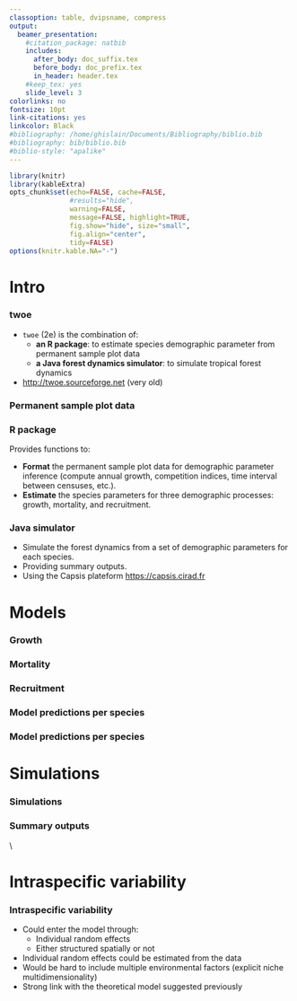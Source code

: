 ```yaml
---
classoption: table, dvipsname, compress
output: 
  beamer_presentation: 
    #citation_package: natbib
    includes:
      after_body: doc_suffix.tex
      before_body: doc_prefix.tex
      in_header: header.tex
    #keep_tex: yes
    slide_level: 3
colorlinks: no
fontsize: 10pt
link-citations: yes
linkcolor: Black
#bibliography: /home/ghislain/Documents/Bibliography/biblio.bib
#bibliography: bib/biblio.bib
#biblio-style: "apalike"
---
```


```r
library(knitr)
library(kableExtra)
opts_chunk$set(echo=FALSE, cache=FALSE,
               #results="hide", 
               warning=FALSE,
               message=FALSE, highlight=TRUE,
               fig.show="hide", size="small",
               fig.align="center",
               tidy=FALSE)
options(knitr.kable.NA="-")
```

# Intro

### twoe

- `twoe` (2e) is the combination of:
  - **an R package**: to estimate species demographic parameter from permanent sample plot data
  - **a Java forest dynamics simulator**: to simulate tropical forest dynamics
- <http://twoe.sourceforge.net> (very old)

### Permanent sample plot data

\begin{center}
\includegraphics[width=\textwidth]{figs/Extract.png}\\
Extract of MBaiki data-base (Central African forest)
\end{center}

### R package

Provides functions to:

- **Format** the permanent sample plot data for demographic parameter inference (compute annual growth, competition indices, time interval between censuses, etc.).
- **Estimate** the species parameters for three demographic processes: growth, mortality, and recruitment.

\vspace{0.5cm}

\centering \includegraphics[width=2cm]{figs/Rlogo.png}

### Java simulator

- Simulate the forest dynamics from a set of demographic parameters for each species.
- Providing summary outputs.
- Using the Capsis plateform <https://capsis.cirad.fr>

\vspace{0.5cm}

\centering \includegraphics[width=2cm]{figs/Capsis-logo.png}

# Models

### Growth

\begin{footnotesize}
\begin{tabular}{l}
  \underline{Error process}\\
  $\tg{G_{ik}^{\text{obs}}} \sim \text{Normal}(\tr{G_{ik}^{\text{true}}},V_i^{\text{err}})$\\
  $V_i^{\text{err}}=(0.927+0.0038 \tg{D_i})^2$\\
  ~\\
  \underline{Growth process}\\
  $\log(\tr{G_{ik}^{\text{true}}}) \sim \text{Normal}(
  (\tb{\beta_0}+\tb{b_{0,k}})+(\tb{\beta_1}+\tb{b_{1,k}})\log(\tg{D_i})+(\tb{\beta_2}+\tb{b_{2,k}})\log(\tg{C_i}+1),\tb{V})$\\
\end{tabular}

\vspace{0.4cm}

\begin{tabular}{l}
  \underline{Priors}\\
  $[\beta_0,\beta_1,\beta_2] \sim \text{Normal}_{3}(\mu_{\beta},V_{\beta})$\\
  $[b_{0,k},b_{1,k},b_{2,k}] \sim \text{Normal}_{3}(0,\tb{V_{b}})$\\
  $V_{b} \sim \text{Inverse-Wishart}(r,rR)$\\
  $V \sim \text{Inverse-Gamma}(\nu,\delta)$\\
  ~\\
  $G_{ik}$ is the growth (mm.yr$^{-1}$) of tree $i$ of species $k$ between census $c$ and
  $c+1$\\
  $D_{i}$ is the diameter (cm) of tree $i$ at census $c$\\
  $C_{i}$ is the competition index (m$^{2}$.ha$^{-1}$) in the neighborhood of tree $i$ at census
  $c$\\
  $b_{0,k},b_{1,k},b_{2,k}$ are the species random effects\\
\end{tabular}
\end{footnotesize}

### Mortality

\begin{footnotesize}
\begin{tabular}{l}
  \underline{Mortality process}\\
  $\tg{S_{ik}} \sim \text{Bernoulli}(\theta^{\prime}_{ik})$\\
  $\theta^{\prime}_{ik}=1-(1-\tr{\theta_{ik}})^{\tg{Y_i}}$\\
  $\text{logit}(\tr{\theta_{ik}})=(\tb{\beta_0}+\tb{b_{0,k}})+(\tb{\beta_1}+\tb{b_{1,k}})(\tg{D_i}-20)+(\tb{\beta_2}+\tb{b_{2,k}})(\tg{C_i}-20)+\epsilon_i$\\
\end{tabular}

\vspace{0.4cm}

\begin{tabular}{l}
  \underline{Priors}\\
  $\epsilon_i \sim \text{Normal}(0,V=1)$\\
  $[\beta_0,\beta_1,\beta_2] \sim \text{Normal}_{3}(\mu_{\beta},V_{\beta})$\\
  $[b_{0,k},b_{1,k},b_{2,k}] \sim \text{Normal}_{3}(0,\tb{V_{b}})$\\
  $V_{b} \sim \text{Inverse-Wishart}(r,rR)$\\
  ~\\
  $S_{ik}$ is the status (0=alive, 1=dead) of tree $i$ of species $k$ between census $c$ and
  $c+1$\\
  \tg{$Y_i$ is the time interval (yr) between census $c$ and $c+1$}\\
  $\theta^{\prime}_{ik}$ is the mortality rate for time interval $Y_i$\\
  $\theta_{ik}$ is the annual mortality rate\\
  $D_{i}$ is the diameter (cm) of tree $i$ at census $c$\\
  $C_{i}$ is the competition index (m$^{2}$.ha$^{-1}$) in the neighborhood of tree $i$ at census
  $c$\\
  $b_{0,k},b_{1,k},b_{2,k}$ are the species random effects\\
\end{tabular}
\end{footnotesize}

### Recruitment

\begin{footnotesize}
\begin{tabular}{l}
  \underline{Recruitment process}\\
  $\tg{R_{jk}} \sim \text{Poisson}(\lambda^{\prime}_{jk})$\\
  $\lambda^{\prime}_{jk}=\tr{\lambda_{jk}} \tg{Y_j} \tg{A_j}$\\
  $\text{log}(\tr{\lambda_{jk}})=(\tb{\beta_0}+\tb{b_{0,k}})+(\tb{\beta_1}+\tb{b_{1,k}})(\tg{BA_{jk}}-0.5)+(\tb{\beta_2}+\tb{b_{2,k}})(\tg{C_j}-20)+\epsilon_j$\\
\end{tabular}

\vspace{0.4cm}

\begin{tabular}{l}
  \underline{Priors}\\
  $\epsilon_j \sim \text{Normal}(0,V=1)$\\
  $[\beta_0,\beta_1,\beta_2] \sim \text{Normal}_{3}(\mu_{\beta},V_{\beta})$\\
  $[b_{0,k},b_{1,k},b_{2,k}] \sim \text{Normal}_{3}(0,\tb{V_{b}})$\\
  $V_{b} \sim \text{Inverse-Wishart}(r,rR)$\\
  ~\\
  $R_{jk}$ is the number of recruits of quadrat $j$ for species $k$ between census $c$ and
  $c+1$\\
  \tg{$Y_j$ is the time interval (yr) between census $c$ and $c+1$}\\
  \tg{$A_j$ is the area (m$^2$) of quadrat $j$}\\
  $\lambda^{\prime}_{jk}$ is the mean number of recruits for time interval $Y_j$ and area $A_j$\\
  $\lambda_{jk}$ is the mean number of recruits (.yr$^{-1}$.m$^{-2}$)\\
  $BA_{jk}$ is the basal area of conspecific trees (m$^{2}$.ha$^{-1}$) for sp. $k$ in the quadrat $j$ at census
  $c$\\
  $C_{j}$ is the competition index (m$^{2}$.ha$^{-1}$) in the quadrat $j$ at census
  $c$\\
  $b_{0,k},b_{1,k},b_{2,k}$ are the species random effects\\
\end{tabular}
\end{footnotesize}

### Model predictions per species

\begin{center}
\begin{tabular}{ll}
\includegraphics[width=7cm]{figs/model-predictions-1.png}&
\includegraphics[width=2cm]{figs/Musanga_cecropioides.jpg}\\
\end{tabular}
\includegraphics[width=6cm]{figs/Legend.png}\\
Sp162 $=$ \textit{Musanga cecropioides} R.Br. \& Tedlie
\end{center}

### Model predictions per species

\begin{center}
\begin{tabular}{ll}
\includegraphics[width=7cm]{figs/model-predictions-2.png}&
\includegraphics[width=2cm]{figs/Musanga_cecropioides.jpg}\\
\end{tabular}
\includegraphics[width=6cm]{figs/Legend.png}\\
Sp162 $=$ \textit{Musanga cecropioides} R.Br. \& Tedlie
\end{center}

# Simulations

### Simulations

\begin{center}
\begin{tabular}{ll}
\includegraphics[width=5cm]{figs/forest-dynamics-1.png}&
\includegraphics[width=5cm]{figs/forest-dynamics-2.png}\\
\end{tabular}
\includegraphics[width=4cm]{figs/Legend-2.png}
\end{center}

### Summary outputs

\centering \includegraphics[width=6cm]{figs/Capsis.png}\\
\centering \includegraphics[width=6cm]{figs/twoe_3D.png}


# Intraspecific variability

### Intraspecific variability

- Could enter the model through:
  - Individual random effects
  - Either structured spatially or not
- Individual random effects could be estimated from the data
- Would be hard to include multiple environmental factors (explicit niche multidimensionality)
- Strong link with the theoretical model suggested previously

